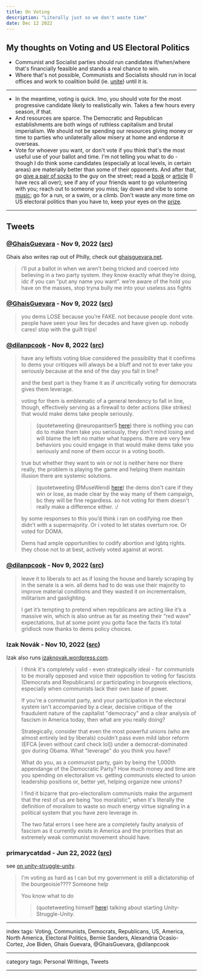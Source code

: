 ```yaml
---
title: On Voting
description: "Literally just so we don't waste time"
date: Dec 12 2022
---
```


## My thoughts on Voting and US Electoral Politics

- Communist and Socialist parties should run candidates if/when/where that's financially feasible and stands a real chance to win.
- Where that's not possible, Communists and Socialists should run in local offices and work to coalition build (ie. [unite](/posts/on-unity)) until it is.

---

- In the meantime, voting is quick. Imo, you should vote for the most progressive candidate likely to realistically win. Takes a few hours every season, if that.
- And resources are sparce. The Democratic and Republican establishments are both wings of ruthless capitalism and brutal imperialism. We should not be spending our resources giving money or time to parties who unilaterally allow misery at home and endorse it overseas.
- Vote for whoever you want, or don't vote if you think that's the most useful use of your ballot and time. I'm not telling you what to do - though I do think some candidates (especially at local levels, in certain areas) are materially better than some of their opponents. And after that, go [give a pair of socks](/posts/on-uniting) to the guy on the street; read a [book](/posts/on-site-contents-by-topic) or [article](/posts/on-redsails) (I have recs all over); see if any of your friends want to go volunteering with you; reach out to someone you miss; lay down and vibe to some [music](/posts/on-music); go for a run, or a swim, or a climb. Don't waste any more time on US electoral politics than you have to, keep your eyes on the [prize](/posts/on-organizing).

---

## Tweets

### [@GhaisGuevara](https://twitter.com/GhaisGuevara) - Nov 9, 2022 ([src](https://twitter.com/GhaisGuevara/status/1590209457824620546))

Ghais also writes rap out of Philly, check out [ghaisguevara.net](https://ghaisguevara.net/home).

> i’ll put a ballot in when we aren’t being tricked and coerced into believing in a two party system. they know exactly what they’re doing, idc if you can “put any name you want”. we’re aware of the hold you have on the masses, stop tryna bully me into your useless ass fights

### [@GhaisGuevara](https://twitter.com/GhaisGuevara) - Nov 9, 2022 ([src](https://twitter.com/GhaisGuevara/status/1590208037926891521))

> you dems LOSE because you’re FAKE. not because people dont vote. people have seen your lies for decades and have given up. nobody cares! stop with the guilt trips!

### [@dilanpcook](https://twitter.com/dilanpcook) - Nov 8, 2022 ([src](https://twitter.com/dilanpcook/status/1589957574287577096))

> have any leftists voting blue considered the possibility that it confirms to dems your critiques will always be a bluff and not to ever take you seriously because at the end of the day you fall in line?
>
> and the best part is they frame it as if uncritically voting for democrats gives them leverage.
>
> voting for them is emblematic of a general tendency to fall in line, though, effectively serving as a firewall to deter actions (like strikes) that would make dems take people seriously.
> > (quotetweeting @neuropantser5 [here](https://twitter.com/neuropantser5/status/1589999101940146177))
> > there is nothing you can do to make them take you seriously, they don't mind losing and will blame the left no matter what happens. there are very few behaviors you could engage in that would make dems take you seriously and none of them occur in a voting booth.
>
> true but whether they want to win or not is neither here nor there really, the problem is playing the game and helping them maintain illusion there are systemic solutions.
> > (quotetweeting @MuseWendi [here](https://twitter.com/MuseWendi/status/1590035263346335745))
> > the dems don't care if they win or lose, as made clear by the way many of them campaign, bc they will be fine regardless. so not voting for them doesn't really make a difference either. :/
>
> by some responses to this you’d think i ran on codifying roe then didn’t with a supermajority. Or i voted to let states overturn roe. Or voted for DOMA. 
>
> Dems had ample opportunities to codify abortion and lgbtq rights. they chose not to at best, actively voted against at worst.

### [@dilanpcook](https://twitter.com/dilanpcook) - Nov 9, 2022 ([src](https://twitter.com/dilanpcook/status/1590355351496712193))

> leave it to liberals to act as if losing the house and barely scraping by in the senate is a win. all dems had to do was use their majority to improve material conditions and they wasted it on incrementalism, militarism and gaslighting.
>
> I get it’s tempting to pretend when republicans are acting like it’s a massive win, which is also untrue as far as meeting their “red wave” expectations, but at some point you gotta face the facts it’s total gridlock now thanks to dems policy choices.

### Izak Novák - Nov 10, 2022 ([src](https://twitter.com/izak_novak/status/1590796558068764672))

Izak also runs [izaknovak.wordpress.com](https://izaknovak.wordpress.com/).

> I think it's completely valid - even strategically ideal - for communists to be morally opposed and voice their opposition to voting for fascists (Democrats and Republicans) or participating in bourgeois elections, especially when communists lack their own base of power.
>
> If you're a communist party, and your participation in the electoral system isn't accompanied by a clear, decisive critique of the fraudulent nature of the capitalist "democracy" and a clear analysis of fascism in America today, then what are you really doing?
>
> Strategically, consider that even the most powerful unions (who are almost entirely led by liberals) couldn't pass even mild labor reform (EFCA [even without card check lol]) under a democrat-dominated gov during Obama. What "leverage" do you think you have?
>
> What do you, as a communist party, gain by being the 1,000th appendange of the Democratic Party? How much money and time are you spending on electoralism vs. getting communists elected to union leadership positions or, better yet, helping organize new unions?
>
> I find it bizarre that pro-electoralism communists make the argument that the rest of us are being "too moralistic",  when it's literally the definition of moralism to waste so much energy virtue signaling in a political system that you have zero leverage in.
>
> The two fatal errors I see here are a completely faulty analysis of fascism as it currently exists in America and the priorities that an extremely weak communist movement should have.

### primarycatdad - Jun 22, 2022 ([src](https://twitter.com/primarycatdad/status/1539708337809399809))

see [on unity-struggle-unity](/posts/on-unity-struggle-unity).

> I'm voting as hard as I can but my government is still a dictatorship of the bourgeoisie???? Someone help
>
> You know what to do
> > (quotetweeting himself [here](https://twitter.com/primarycatdad/status/1540338547038846977)) talking about starting Unity-Struggle-Unity.

---

index tags: Voting, Communists, Democrats, Republicans, US, America, North America, Electoral Politics, Bernie Sanders, Alexandria Ocasio-Cortez, Joe Biden, Ghais Guevara, @GhaisGuevara, @dilanpcook

---

category tags: Personal Writings, Tweets

---
